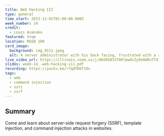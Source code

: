 ```yaml
---
title: Web Hacking III
type: general
time_start: 2023-12-01T01:00:00.000Z
week_number: 14
credit:
  - Louis Asanaka
featured: true
location: MSEB 100
card_image:
  background: img_0111.jpeg
  alt: A server administrator with his back facing, frustrated with a server rack
live_video_url: https://illinois.zoom.us/j/86505833780?pwd=Zy9oQURuTTdiNHl6Yy9FUzVZdGFjZz09
slides: week-14_-web-hacking-iii.pdf
recording: https://youtu.be/r7qdTD6T19s
tags:
  - web
  - command injection
  - ssti
  - ssrf
---
```

## Summary

Come and learn about server-side request forgery (SSRF), template injection, and command injection attacks in websites.